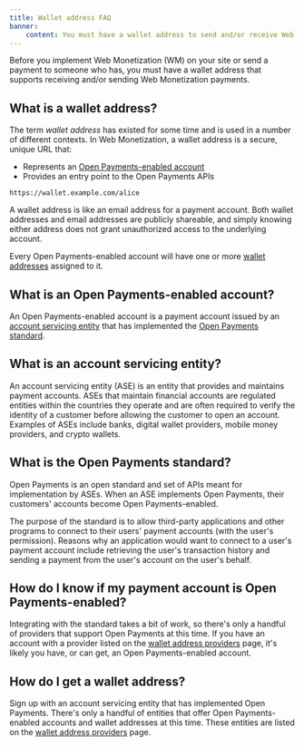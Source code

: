 ```yaml
---
title: Wallet address FAQ
banner:
    content: You must have a wallet address to send and/or receive Web Monetization payments.
---
```



Before you implement Web Monetization (WM) on your site or send a payment to someone who has, you must have a wallet address that supports receiving and/or sending Web Monetization payments.

## What is a wallet address?

The term *wallet address* has existed for some time and is used in a number of different contexts. In Web Monetization, a wallet address is a secure, unique URL that:

* Represents an [Open Payments-enabled account](#what-is-an-open-payments-enabled-account)
* Provides an entry point to the Open Payments APIs

<CodeBlock title="Example">

```http
https://wallet.example.com/alice
```

</CodeBlock>

A wallet address is like an email address for a payment account. Both wallet addresses and email addresses are publicly shareable, and simply knowing either address does not grant unauthorized access to the underlying account.

Every Open Payments-enabled account will have one or more [wallet addresses](#how-do-i-get-a-wallet-address) assigned to it.

## What is an Open Payments-enabled account?

An Open Payments-enabled account is a payment account issued by an [account servicing entity](#what-is-an-account-servicing-entity) that has implemented the [Open Payments standard](#what-is-the-open-payments-standard).

## What is an account servicing entity?

An account servicing entity (ASE) is an entity that provides and maintains payment accounts. ASEs that maintain financial accounts are regulated entities within the countries they operate and are often required to verify the identity of a customer before allowing the customer to open an account. Examples of ASEs include banks, digital wallet providers, mobile money providers, and crypto wallets. 

## What is the Open Payments standard?

<LinkOut href="https://openpayments.dev">Open Payments</LinkOut> is an open standard and set of APIs meant for implementation by <Tooltip content="Account servicing entities" client:load>ASEs</Tooltip>. When an ASE implements Open Payments, their customers' accounts become Open Payments-enabled.

The purpose of the standard is to allow third-party applications and other programs to connect to their users' payment accounts (with the user's permission). Reasons why an application would want to connect to a user's payment account include retrieving the user's transaction history and sending a payment from the user's account on the user's behalf.

## How do I know if my payment account is Open Payments-enabled?

Integrating with the standard takes a bit of work, so there's only a handful of providers that support Open Payments at this time. If you have an account with a provider listed on the [wallet address providers](/docs/wallet-address/wallets) page, it's likely you have, or can get, an Open Payments-enabled account.

## How do I get a wallet address?

Sign up with an account servicing entity that has implemented Open Payments. There's only a handful of entities that offer Open Payments-enabled accounts and wallet addresses at this time. These entities are listed on the [wallet address providers](/docs/wallet-address/wallets) page.